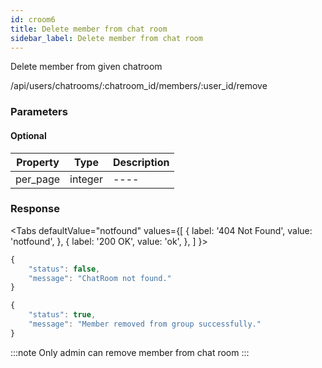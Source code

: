 ```yaml
---
id: croom6
title: Delete member from chat room
sidebar_label: Delete member from chat room
---
```



Delete member from given chatroom

<Endpoint req="DELETE">/api/users/chatrooms/:chatroom_id/members/:user_id/remove</Endpoint>

### Parameters 

####  Optional
| Property | Type | Description |
| ---- | ---- | ---- |
| per_page | integer | ---- |


### Response

<Tabs
  defaultValue="notfound"
  values={[
    { label: '404 Not Found', value: 'notfound', },
    { label: '200 OK', value: 'ok', },
  ]
}>
<TabItem value="notfound">

```js
{
    "status": false,
    "message": "ChatRoom not found."
}
```
</TabItem>
<TabItem value="ok">

```js
{
    "status": true,
    "message": "Member removed from group successfully."
}
```
</TabItem>
</Tabs>

:::note
Only admin can remove member from chat room
:::